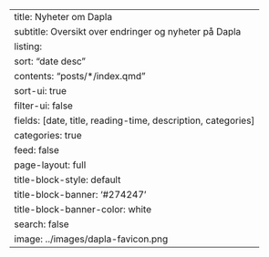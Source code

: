 ---
title: Nyheter om Dapla
subtitle: Oversikt over endringer og nyheter på Dapla
listing:
  sort: "date desc"
  contents: "posts/*/index.qmd"
  sort-ui: true
  filter-ui: false
  fields: [date, title, reading-time, description, categories]
  categories: true
  feed: false
page-layout: full
title-block-style: default
title-block-banner: '#274247'
title-block-banner-color: white
search: false
image: ../images/dapla-favicon.png
---